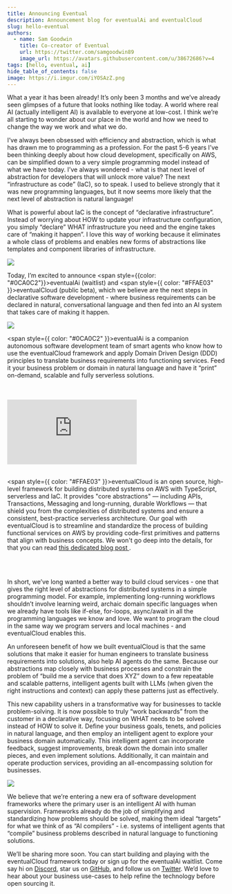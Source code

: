 ```yaml
---
title: Announcing Eventual
description: Announcement blog for eventualAi and eventualCloud
slug: hello-eventual
authors:
  - name: Sam Goodwin
    title: Co-creator of Eventual
    url: https://twitter.com/samgoodwin89
    image_url: https://avatars.githubusercontent.com/u/38672686?v=4
tags: [hello, eventual, ai]
hide_table_of_contents: false
image: https://i.imgur.com/iYOSAzZ.png
---
```


What a year it has been already! It’s only been 3 months and we’ve already seen glimpses of a future that looks nothing like today. A world where real AI (actually intelligent AI) is available to everyone at low-cost. I think we’re all starting to wonder about our place in the world and how we need to change the way we work and what we do.

I’ve always been obsessed with efficiency and abstraction, which is what has drawn me to programming as a profession. For the past 5-6 years I’ve been thinking deeply about how cloud development, specifically on AWS, can be simplified down to a very simple programming model instead of what we have today. I’ve always wondered - what is that next level of abstraction for developers that will unlock more value? The next “infrastructure as code” (IaC), so to speak. I used to believe strongly that it was new programming languages, but it now seems more likely that the next level of abstraction is natural language!

What is powerful about IaC is the concept of “declarative infrastructure”. Instead of worrying about HOW to update your infrastructure configuration, you simply “declare” WHAT infrastructure you need and the engine takes care of “making it happen”. I love this way of working because it eliminates a whole class of problems and enables new forms of abstractions like templates and component libraries of infrastructure.

![](../assets/desired-infra.png)

Today, I’m excited to announce <span style={{color: "#0CA0C2"}}>eventualAi</span> (waitlist) and <span style={{ color: "#FFAE03" }}>eventualCloud</span> (public beta), which we believe are the next steps in declarative software development - where business requirements can be declared in natural, conversational language and then fed into an AI system that takes care of making it happen.

![](../assets/desired-biz.png)

<span style={{ color: "#0CA0C2" }}>eventualAi</span> is a companion autonomous software
development team of smart agents who know how to use the eventualCloud framework
and apply Domain Driven Design (DDD) principles to translate business requirements
into functioning services. Feed it your business problem or domain in natural language
and have it “print” on-demand, scalable and fully serverless solutions.

<br />
<br />
<iframe
  src="https://www.youtube.com/embed/C3sgTy3W1gw"
  title="YouTube video player"
  frameborder="0"
  allow="accelerometer; autoplay; clipboard-write; encrypted-media; gyroscope; picture-in-picture; web-share"
  allowfullscreen
></iframe>

<br />
<br />

<span style={{ color: "#FFAE03" }}>eventualCloud</span> is an open source, high-level
framework for building distributed systems on AWS with TypeScript, serverless and
IaC. It provides "core abstractions" — including APIs, Transactions, Messaging and
long-running, durable Workflows — that shield you from the complexities of distributed
systems and ensure a consistent, best-practice serverless architecture. Our goal
with eventualCloud is to streamline and standardize the process of building functional
services on AWS by providing code-first primitives and patterns that align with business
concepts. We won't go deep into the details, for that you can read <a href="https://docs.eventual.ai/blog/eventualCloud-part-1">
  this dedicated blog post
</a>
.

<br />
<br />

In short, we’ve long wanted a better way to build cloud services - one that gives the right level of abstractions for distributed systems in a simple programming model. For example, implementing long-running workflows shouldn’t involve learning weird, archaic domain specific languages when we already have tools like if-else, for-loops, async/await in all the programming languages we know and love. We want to program the cloud in the same way we program servers and local machines - and eventualCloud enables this.

An unforeseen benefit of how we built eventualCloud is that the same solutions that make it easier for human engineers to translate business requirements into solutions, also help AI agents do the same. Because our abstractions map closely with business processes and constrain the problem of “build me a service that does XYZ” down to a few repeatable and scalable patterns, intelligent agents built with LLMs (when given the right instructions and context) can apply these patterns just as effectively.

This new capability ushers in a transformative way for businesses to tackle problem-solving. It is now possible to truly “work backwards” from the customer in a declarative way, focusing on WHAT needs to be solved instead of HOW to solve it. Define your business goals, tenets, and policies in natural language, and then employ an intelligent agent to explore your business domain automatically. This intelligent agent can incorporate feedback, suggest improvements, break down the domain into smaller pieces, and even implement solutions. Additionally, it can maintain and operate production services, providing an all-encompassing solution for businesses.

![](../assets/eventual-how-it-works.png)

We believe that we’re entering a new era of software development frameworks where the primary user is an intelligent AI with human supervision. Frameworks already do the job of simplifying and standardizing how problems should be solved, making them ideal “targets” for what we think of as “AI compilers” - i.e. systems of intelligent agents that “compile” business problems described in natural language to functioning solutions.

We’ll be sharing more soon. You can start building and playing with the eventualCloud framework today or sign up for the eventualAi waitlist. Come say hi on [Discord](https://discord.gg/8hfnTn3QDT), star us on [GitHub](https://github.com/functionless/eventual), and follow us on [Twitter](https://twitter.com/EventualAI). We’d love to hear about your business use-cases to help refine the technology before open sourcing it.

